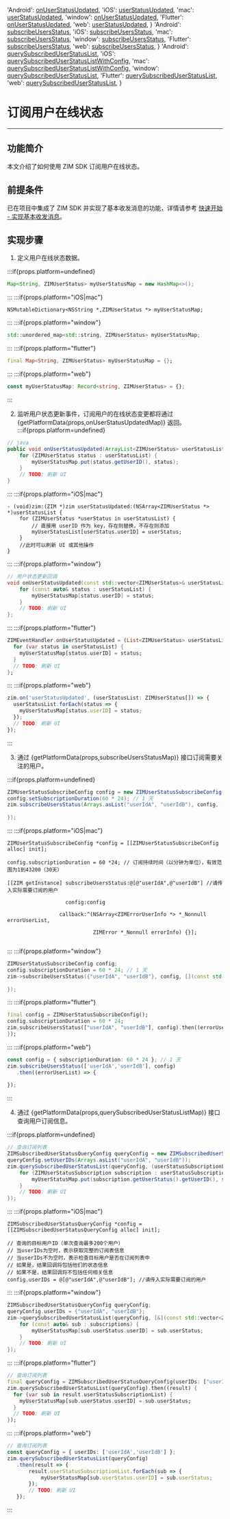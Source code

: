 
  'Android': <a href='https://doc-zh.zego.im/article/api?doc=zim_API~java_android~class~ZIMEventHandler#on-user-status-updated' target='_blank'>onUserStatusUpdated</a>,
  'iOS': <a href='https://doc-zh.zego.im/article/api?doc=zim_API~objective-c_ios~protocol~ZIMEventHandler#zim-user-status-updated' target='_blank'>userStatusUpdated</a>,
  'mac': <a href='https://doc-zh.zego.im/article/api?doc=zim_API~objective-c_macos~protocol~ZIMEventHandler#zim-user-status-updated' target='_blank'>userStatusUpdated</a>,
  'window': <a href='https://doc-zh.zego.im/article/api?doc=zim_API~cpp_windows~class~ZIMEventHandler#on-user-status-updated' target='_blank'>onUserStatusUpdated</a>,
  'Flutter': <a href='https://pub.dev/documentation/zego_zim/latest/zego_zim/ZIMEventHandler/onUserStatusUpdated.html' target='_blank'>onUserStatusUpdated</a>,
  'web': <a href='https://doc-zh.zego.im/article/api?doc=zim_API~javascript_web~interface~ZIMEventHandler#user-status-updated' target='_blank'>userStatusUpdated</a>,
}
  'Android': <a href='https://doc-zh.zego.im/article/api?doc=zim_API~java_android~class~ZIM#subscribe-users-status' target='_blank'>subscribeUsersStatus</a>,
  'iOS': <a href='https://doc-zh.zego.im/article/api?doc=zim_API~objective-c_ios~protocol~ZIM#subscribe-users-status-config-callback' target='_blank'>subscribeUsersStatus</a>,
  'mac': <a href='https://doc-zh.zego.im/article/api?doc=zim_API~objective-c_macos~protocol~ZIM#subscribe-users-status-config-callback' target='_blank'>subscribeUsersStatus</a>,
  'window': <a href='https://doc-zh.zego.im/article/api?doc=zim_API~cpp_windows~class~ZIM#subscribe-users-status' target='_blank'>subscribeUsersStatus</a>,
  'Flutter': <a href='https://pub.dev/documentation/zego_zim/latest/zego_zim/ZIM/subscribeUsersStatus.html' target='_blank'>subscribeUsersStatus</a>,
  'web': <a href='https://doc-zh.zego.im/article/api?doc=zim_API~javascript_web~class~ZIM#subscribe-users-status' target='_blank'>subscribeUsersStatus</a>,
}
  'Android': <a href='https://doc-zh.zego.im/article/api?doc=zim_API~java_android~class~ZIM#query-subscribed-user-status-list' target='_blank'>querySubscribedUserStatusList</a>,
  'iOS': <a href='https://doc-zh.zego.im/article/api?doc=zim_API~objective-c_ios~protocol~ZIM#query-subscribed-user-status-list-with-config-callback' target='_blank'>querySubscribedUserStatusListWithConfig</a>,
  'mac': <a href='https://doc-zh.zego.im/article/api?doc=zim_API~objective-c_macos~protocol~ZIM#query-subscribed-user-status-list-with-config-callback' target='_blank'>querySubscribedUserStatusListWithConfig</a>,
  'window': <a href='https://doc-zh.zego.im/article/api?doc=zim_API~cpp_windows~class~ZIM#query-subscribed-user-status-list' target='_blank'>querySubscribedUserStatusList</a>,
  'Flutter': <a href='https://pub.dev/documentation/zego_zim/latest/zego_zim/ZIM/querySubscribedUserStatusList.html' target='_blank'>querySubscribedUserStatusList</a>,
  'web': <a href='https://doc-zh.zego.im/article/api?doc=zim_API~javascript_web~class~ZIM#query-subscribed-user-status-list' target='_blank'>querySubscribedUserStatusList</a>,
}



# 订阅用户在线状态

---

## 功能简介

本文介绍了如何使用 ZIM SDK 订阅用户在线状态。

## 前提条件

已在项目中集成了 ZIM SDK 并实现了基本收发消息的功能，详情请参考 [快速开始 - 实现基本收发消息](../Send%20and%20receive%20messages.mdx)。

## 实现步骤

1. 定义用户在线状态数据。

:::if{props.platform=undefined}
```java
Map<String, ZIMUserStatus> myUserStatusMap = new HashMap<>();
```
:::
:::if{props.platform="iOS|mac"}
```objc
NSMutableDictionary<NSString *,ZIMUserStatus *> myUserStatusMap;
```
:::
:::if{props.platform="window"}
```cpp
std::unordered_map<std::string, ZIMUserStatus> myUserStatusMap;
```
:::
:::if{props.platform="flutter"}
```dart
final Map<String, ZIMUserStatus> myUserStatusMap = {};
```
:::
:::if{props.platform="web"}
```ts
const myUserStatusMap: Record<string, ZIMUserStatus> = {};
```
:::


2. 监听用户状态更新事件，订阅用户的在线状态变更都将通过 {getPlatformData(props,onUserStatusUpdatedMap)} 返回。
:::if{props.platform=undefined}
```java
// java
public void onUserStatusUpdated(ArrayList<ZIMUserStatus> userStatusList) {
    for (ZIMUserStatus status : userStatusList) {
        myUserStatusMap.put(status.getUserID(), status);
    }
    // TODO: 刷新 UI
}
```
:::
:::if{props.platform="iOS|mac"}
```objc
- (void)zim:(ZIM *)zim userStatusUpdated:(NSArray<ZIMUserStatus *> *)userStatusList {
    for (ZIMUserStatus *userStatus in userStatusList) {
        // 直接用 userID 作为 key，存在则替换，不存在则添加
        myUserStatusList[userStatus.userID] = userStatus;
    }
    //此时可以刷新 UI 或其他操作
}

```
:::
:::if{props.platform="window"}
```cpp
// 用户状态更新回调
void onUserStatusUpdated(const std::vector<ZIMUserStatus>& userStatusList) {
    for (const auto& status : userStatusList) {
        myUserStatusMap[status.userID] = status;
    }
    // TODO: 刷新 UI
};
```
:::
:::if{props.platform="flutter"}
```dart
ZIMEventHandler.onUserStatusUpdated = (List<ZIMUserStatus> userStatusList) {
  for (var status in userStatusList) {
    myUserStatusMap[status.userID] = status;
  }
  // TODO: 刷新 UI
};
```
:::
:::if{props.platform="web"}
```ts
zim.on('userStatusUpdated', (userStatusList: ZIMUserStatus[]) => {
  userStatusList.forEach(status => {
    myUserStatusMap[status.userID] = status;
  });
  // TODO: 刷新 UI
});
```
:::

3. 通过 {getPlatformData(props,subscribeUsersStatusMap)} 接口订阅需要关注的用户。

:::if{props.platform=undefined}
```java
ZIMUserStatusSubscribeConfig config = new ZIMUserStatusSubscribeConfig();
config.setSubscriptionDuration(60 * 24); // 1 天
zim.subscribeUsersStatus(Arrays.asList("userIdA", "userIdB"), config, (errorUserList, errorInfo) -> {
    
});

```
:::
:::if{props.platform="iOS|mac"}
```objc
ZIMUserStatusSubscribeConfig *config = [[ZIMUserStatusSubscribeConfig alloc] init];

config.subscriptionDuration = 60 *24; // 订阅持续时间（以分钟为单位），有效范围为1到43200（30天）

[[ZIM getInstance] subscribeUsersStatus:@[@"userIdA",@"userIdB"] //请传入实际需要订阅的用户

                   config:config

                 callback:^(NSArray<ZIMErrorUserInfo *> *_Nonnull errorUserList,

                            ZIMError *_Nonnull errorInfo) {}];
                            
```
:::
:::if{props.platform="window"}
```cpp
ZIMUserStatusSubscribeConfig config;
config.subscriptionDuration = 60 * 24; // 1 天
zim->subscribeUsersStatus({"userIdA", "userIdB"}, config, [](const std::vector<ZIMErrorUserInfo>& errorUserList, const ZIMError& errorInfo){
    
});


```
:::
:::if{props.platform="flutter"}
```dart
final config = ZIMUserStatusSubscribeConfig();
config.subscriptionDuration = 60 * 24;
zim.subscribeUsersStatus(["userIdA", "userIdB"], config).then((errorUserList) {
});

```
:::
:::if{props.platform="web"}
```ts
const config = { subscriptionDuration: 60 * 24 }; // 1 天
zim.subscribeUsersStatus(['userIdA','userIdB'], config)
   .then((errorUserList) => {
       
});
```
:::

4. 通过 {getPlatformData(props,querySubscribedUserStatusListMap)} 接口查询用户订阅信息。

:::if{props.platform=undefined}
```java
// 查询订阅列表
ZIMSubscribedUserStatusQueryConfig queryConfig = new ZIMSubscribedUserStatusQueryConfig();
queryConfig.setUserIDs(Arrays.asList("userIdA", "userIdB"));
zim.querySubscribedUserStatusList(queryConfig, (userStatusSubscriptionList, errorInfo) -> {
    for (ZIMUserStatusSubscription subscription : userStatusSubscriptionList) {
        myUserStatusMap.put(subscription.getUserStatus().getUserID(), subscription.getUserStatus());
    }
    // TODO: 刷新 UI
});
```
:::
:::if{props.platform="iOS|mac"}
```objc
ZIMSubscribedUserStatusQueryConfig *config = [[ZIMSubscribedUserStatusQueryConfig alloc] init];

// 查询的目标用户ID（单次查询最多200个用户）
// 当userIDs为空时，表示获取完整的订阅表信息
// 当userIDs不为空时，表示检查目标用户是否在订阅列表中
// 如果是，结果回调将包括他们的状态信息
// 如果不是，结果回调将不包括任何相关信息
config.userIDs = @[@"userIdA",@"userIdB"]; //请传入实际需要订阅的用户
```
:::
:::if{props.platform="window"}
```cpp
ZIMSubscribedUserStatusQueryConfig queryConfig;
queryConfig.userIDs = {"userIdA", "userIdB"};
zim->querySubscribedUserStatusList(queryConfig, [&](const std::vector<ZIMUserStatusSubscription>& subscriptions, const ZIMError& errorInfo){
    for (const auto& sub : subscriptions) {
        myUserStatusMap[sub.userStatus.userID] = sub.userStatus;
    }
    // TODO: 刷新 UI
});
```
:::
:::if{props.platform="flutter"}
```dart
// 查询订阅列表
final queryConfig = ZIMSubscribedUserStatusQueryConfig(userIDs: ["userIdA", "userIdB"]);
zim.querySubscribedUserStatusList(queryConfig).then((result) {
  for (var sub in result.userStatusSubscriptionList) {
    myUserStatusMap[sub.userStatus.userID] = sub.userStatus;
  }
  // TODO: 刷新 UI
});
```
:::
:::if{props.platform="web"}
```ts
// 查询订阅列表
const queryConfig = { userIDs: ['userIdA','userIdB'] };
zim.querySubscribedUserStatusList(queryConfig)
   .then(result => {
       result.userStatusSubscriptionList.forEach(sub => {
           myUserStatusMap[sub.userStatus.userID] = sub.userStatus;
       });
       // TODO: 刷新 UI
   });
```
:::


